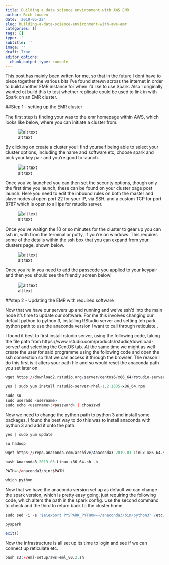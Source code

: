 ```yaml
---
title: Building a data science environment with AWS EMR
author: Rich Louden
date: '2019-05-22'
slug: building-a-data-science-environment-with-aws-emr
categories: []
tags: []
type: ''
subtitle: ''
image: ''
draft: True
editor_options: 
  chunk_output_type: console
---
```


This post has mainly been writen for me, so that in the future I dont have to piece together the various bits I've found strewn across the internet in order to build another EMR instance for when I'd like to use Spark. Also I originally wanted ot build this to test whether replicate could be used to link in with Spark on an EMR cluster.

##Step 1 - setting up the EMR cluster

The first step is finding your was to the emr homepage within AWS, which looks like below, where you can initiate a cluster from.

![alt text](EMR home.jpg)

By clicking on create a cluster youll find yourself being able to select your cluster options, including the name and software etc, choose spark and pick your key pair and you're good to launch.

![alt text](EMR config.jpg)

Once you've launched you can then set the security options, though only the first time you launch, these can be found on your cluster page post launch. Here you need to edit the inbound rules on both the master and slave nodes al open port 22 for your IP, via SSH, and a custom TCP for port 8787 which is open to all ips for rstudio server.

![alt text](EMR SG.jpg)
 
Once you've waitign the 10 or so minutes for the cluster to gear up you can ssh in, with from the terminal or putty, if you're on windows. This requires some of the details within the ssh box that you can expand from your clusters page, shown below.

![alt text](EMR putty.jpg)

Once you're in you need to add the passcode you applied to your keypair and then you should see the friendly screen below!

![alt text](EMR login.jpg)


##step 2 - Updating the EMR with required software

Now that we have our servers up and running and we've ssh'd into the main node it's time to update our software. For me this involves changing our default python to python 3, installing RStudio server and setting teh park python path to use the anaconda version I want to call through reticulate..


I found it best to first install rstudio server, using the following code, taking the file path from https://www.rstudio.com/products/rstudio/download-server/ and selecting the CentOS tab. At the same time we might as well create the user for said programme using the following code and open the ssh connection so that we can access it through the browser. The reason I do this first is it alters your path file and so would reset the anaconda path you set later on.
```r

wget https://download2.rstudio.org/server/centos6/x86_64/rstudio-server-rhel-1.2.1335-x86_64.rpm

yes | sudo yum install rstudio-server-rhel-1.2.1335-x86_64.rpm

sudo su
sudo useradd <username>
sudo echo <username>:<password> | chpasswd

```


Now we need to change the python path to python 3 and install some packages. I found the best way to do this was to install anaconda with python 3 and add it onto the path.
```r


yes | sudo yum update

su hadoop

wget https://repo.anaconda.com/archive/Anaconda3-2019.03-Linux-x86_64.sh

bash Anaconda3-2019.03-Linux-x86_64.sh -b

PATH=~/anaconda3/bin:$PATH

which python


```


Now that we have the anaconda version set up as default we can change the spark version, which is pretty easy going, just requiring the following code, which alters the path in the spark config. Use the second command to check and the third to return back to the cluster home.
```r

sudo sed -i -e '$a\export PYSPARK_PYTHON=~/anaconda3/bin/python3' /etc/spark/conf/spark-env.sh

pyspark

exit()


```


Now the infrastructure is all set up its time to login and see if we can connect up reticulate etc.

```r
bash s3://eml-setup/aws-eml_v0.2.sh
```

